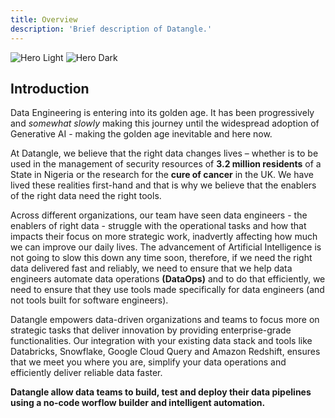 ```yaml
---
title: Overview
description: 'Brief description of Datangle.'
---
```


<img
  className="block dark:hidden"
  src="/images/hero-light.svg"
  alt="Hero Light"
/>
<img
  className="hidden dark:block"
  src="/images/hero-dark.svg"
  alt="Hero Dark"
/>

## Introduction

Data Engineering is entering into its golden age. It has been progressively and _somewhat slowly_ making this journey until the widespread adoption of Generative AI - making the golden age inevitable and here now.

At Datangle, we believe that the right data changes lives – whether is to be used in the management of security resources of **3.2 million residents** of a State in Nigeria or the research for the **cure of cancer** in the UK. We have lived these realities first-hand and that is why we believe that the enablers of the right data need the right tools.

Across different organizations, our team have seen data engineers - the enablers of right data - struggle with the operational tasks and how that impacts their focus on more strategic work, inadvertly affecting how much we can improve our daily lives. The advancement of Artificial Intelligence is not going to slow this down any time soon, therefore, if we need the right data delivered fast and reliably, we need to ensure that we help data engineers automate data operations **(DataOps)** and to do that efficiently, we need to ensure that they use tools made specifically for data engineers (and not tools built for software engineers).


Datangle empowers data-driven organizations and teams to focus more on strategic tasks that deliver innovation by providing enterprise-grade functionalities. Our integration with your existing data stack and tools like Databricks, Snowflake, Google Cloud Query and Amazon Redshift, ensures that we meet you where you are, simplify your data operations and efficiently deliver reliable data faster.

**Datangle allow data teams to build, test and deploy their data pipelines using a no-code worflow builder and intelligent automation.**

